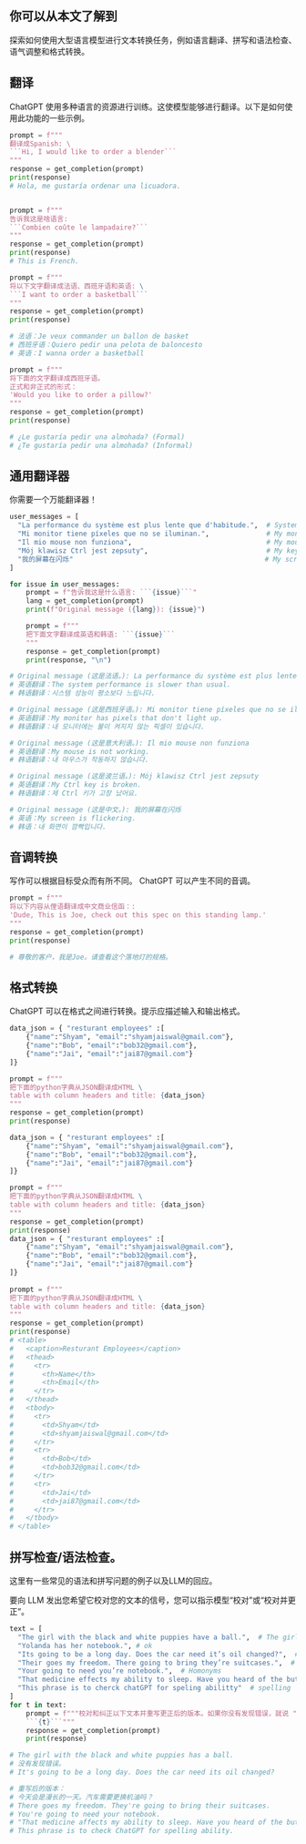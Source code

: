 ## 你可以从本文了解到

探索如何使用大型语言模型进行文本转换任务，例如语言翻译、拼写和语法检查、语气调整和格式转换。


## 翻译

ChatGPT 使用多种语言的资源进行训练。这使模型能够进行翻译。以下是如何使用此功能的一些示例。

```python
prompt = f"""
翻译成Spanish: \ 
```Hi, I would like to order a blender```
"""
response = get_completion(prompt)
print(response)
# Hola, me gustaría ordenar una licuadora.


prompt = f"""
告诉我这是啥语言: 
```Combien coûte le lampadaire?```
"""
response = get_completion(prompt)
print(response)
# This is French.

prompt = f"""
将以下文字翻译成法语、西班牙语和英语: \
```I want to order a basketball```
"""
response = get_completion(prompt)
print(response)

# 法语：Je veux commander un ballon de basket
# 西班牙语：Quiero pedir una pelota de baloncesto
# 英语：I wanna order a basketball

prompt = f"""
将下面的文字翻译成西班牙语。
正式和非正式的形式： 
'Would you like to order a pillow?'
"""
response = get_completion(prompt)
print(response)

# ¿Le gustaría pedir una almohada? (Formal)
# ¿Te gustaría pedir una almohada? (Informal)
```

## 通用翻译器 

你需要一个万能翻译器！

```python
user_messages = [
  "La performance du système est plus lente que d'habitude.",  # System performance is slower than normal         
  "Mi monitor tiene píxeles que no se iluminan.",              # My monitor has pixels that are not lighting
  "Il mio mouse non funziona",                                 # My mouse is not working
  "Mój klawisz Ctrl jest zepsuty",                             # My keyboard has a broken control key
  "我的屏幕在闪烁"                                               # My screen is flashing
] 

for issue in user_messages:
    prompt = f"告诉我这是什么语言: ```{issue}```"
    lang = get_completion(prompt)
    print(f"Original message ({lang}): {issue}")

    prompt = f"""
    把下面文字翻译成英语和韩语: ```{issue}```
    """
    response = get_completion(prompt)
    print(response, "\n")

# Original message (这是法语。): La performance du système est plus lente que d'habitude.
# 英语翻译：The system performance is slower than usual.
# 韩语翻译：시스템 성능이 평소보다 느립니다. 

# Original message (这是西班牙语。): Mi monitor tiene píxeles que no se iluminan.
# 英语翻译：My monitor has pixels that don't light up.
# 韩语翻译：내 모니터에는 불이 켜지지 않는 픽셀이 있습니다. 

# Original message (这是意大利语。): Il mio mouse non funziona
# 英语翻译：My mouse is not working.
# 韩语翻译：내 마우스가 작동하지 않습니다. 

# Original message (这是波兰语。): Mój klawisz Ctrl jest zepsuty
# 英语翻译：My Ctrl key is broken.
# 韩语翻译：제 Ctrl 키가 고장 났어요. 

# Original message (这是中文。): 我的屏幕在闪烁
# 英语：My screen is flickering.
# 韩语：내 화면이 깜빡입니다. 
```

## 音调转换

写作可以根据目标受众而有所不同。 ChatGPT 可以产生不同的音调。

```python
prompt = f"""
将以下内容从俚语翻译成中文商业信函：: 
'Dude, This is Joe, check out this spec on this standing lamp.'
"""
response = get_completion(prompt)
print(response)

# 尊敬的客户，我是Joe。请查看这个落地灯的规格。

```


## 格式转换

ChatGPT 可以在格式之间进行转换。提示应描述输入和输出格式。

```python
data_json = { "resturant employees" :[ 
    {"name":"Shyam", "email":"shyamjaiswal@gmail.com"},
    {"name":"Bob", "email":"bob32@gmail.com"},
    {"name":"Jai", "email":"jai87@gmail.com"}
]}

prompt = f"""
把下面的python字典从JSON翻译成HTML \
table with column headers and title: {data_json}
"""
response = get_completion(prompt)
print(response)

data_json = { "resturant employees" :[ 
    {"name":"Shyam", "email":"shyamjaiswal@gmail.com"},
    {"name":"Bob", "email":"bob32@gmail.com"},
    {"name":"Jai", "email":"jai87@gmail.com"}
]}

prompt = f"""
把下面的python字典从JSON翻译成HTML \
table with column headers and title: {data_json}
"""
response = get_completion(prompt)
print(response)
data_json = { "resturant employees" :[ 
    {"name":"Shyam", "email":"shyamjaiswal@gmail.com"},
    {"name":"Bob", "email":"bob32@gmail.com"},
    {"name":"Jai", "email":"jai87@gmail.com"}
]}
​
prompt = f"""
把下面的python字典从JSON翻译成HTML \
table with column headers and title: {data_json}
"""
response = get_completion(prompt)
print(response)
# <table>
#   <caption>Resturant Employees</caption>
#   <thead>
#     <tr>
#       <th>Name</th>
#       <th>Email</th>
#     </tr>
#   </thead>
#   <tbody>
#     <tr>
#       <td>Shyam</td>
#       <td>shyamjaiswal@gmail.com</td>
#     </tr>
#     <tr>
#       <td>Bob</td>
#       <td>bob32@gmail.com</td>
#     </tr>
#     <tr>
#       <td>Jai</td>
#       <td>jai87@gmail.com</td>
#     </tr>
#   </tbody>
# </table>
```

## 拼写检查/语法检查。

这里有一些常见的语法和拼写问题的例子以及LLM的回应。

要向 LLM 发出您希望它校对您的文本的信号，您可以指示模型“校对”或“校对并更正”。

```python
text = [ 
  "The girl with the black and white puppies have a ball.",  # The girl has a ball.
  "Yolanda has her notebook.", # ok
  "Its going to be a long day. Does the car need it’s oil changed?",  # Homonyms
  "Their goes my freedom. There going to bring they’re suitcases.",  # Homonyms
  "Your going to need you’re notebook.",  # Homonyms
  "That medicine effects my ability to sleep. Have you heard of the butterfly affect?", # Homonyms
  "This phrase is to cherck chatGPT for speling abilitty"  # spelling
]
for t in text:
    prompt = f"""校对和纠正以下文本并重写更正后的版本。如果你没有发现错误，就说 "没有发现错误"。不要使用文本周围的任何标点:
    ```{t}```"""
    response = get_completion(prompt)
    print(response)

# The girl with the black and white puppies has a ball.
# 没有发现错误。
# It's going to be a long day. Does the car need its oil changed? 

# 重写后的版本： 
# 今天会是漫长的一天。汽车需要更换机油吗？
# There goes my freedom. They're going to bring their suitcases.
# You're going to need your notebook.
# "That medicine affects my ability to sleep. Have you heard of the butterfly effect?"
# This phrase is to check ChatGPT for spelling ability.
```